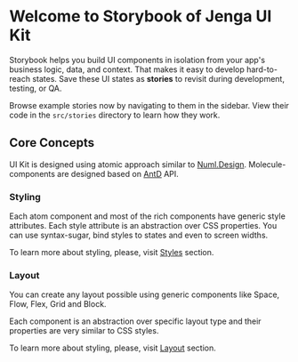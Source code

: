 
<Meta title="Introduction" />

# Welcome to Storybook of Jenga UI Kit

Storybook helps you build UI components in isolation from your app's business logic, data, and context.
That makes it easy to develop hard-to-reach states. Save these UI states as **stories** to revisit during development, testing, or QA.

Browse example stories now by navigating to them in the sidebar.
View their code in the `src/stories` directory to learn how they work.

## Core Concepts

UI Kit is designed using atomic approach similar to [Numl.Design](https://numl.design). Molecule-components are designed based on [AntD](https://ant.design/) API.

### Styling

Each atom component and most of the rich components have generic style attributes. Each style attribute is an abstraction over CSS properties. You can use syntax-sugar, bind styles to states and even to screen widths.

To learn more about styling, please, visit [Styles](/?path=/docs/uikit-styles--page) section.

### Layout

You can create any layout possible using generic components like Space, Flow, Flex, Grid and Block.

Each component is an abstraction over specific layout type and their properties are very similar to CSS styles.

To learn more about styling, please, visit [Layout](/?path=/docs/uikit-layout--page) section.
